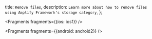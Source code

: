   title: `Remove files`,
  description: `Learn more about how to remove files using Amplify Framework's storage category`,
};


<Fragments fragments={{ios: ios1}} />


<Fragments fragments={{android: android2}} />